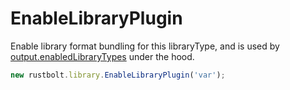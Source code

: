 # EnableLibraryPlugin

Enable library format bundling for this libraryType, and is used by [output.enabledLibraryTypes](/config/output#outputenabledlibrarytypes) under the hood.

```js
new rustbolt.library.EnableLibraryPlugin('var');
```

